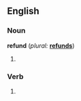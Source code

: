 ==English==

===Noun===
'''refund'''  (''plural:'' '''[[refunds]]''')
# {{substub}}

===Verb===
{{en-infl-reg-consonant|refund||}}
# {{substub}}
